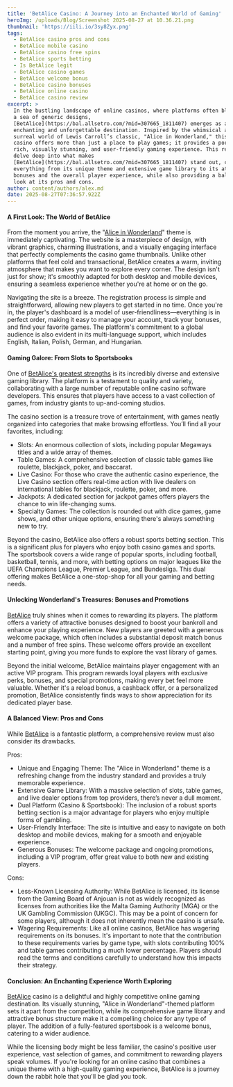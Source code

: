 ```yaml
---
title: 'BetAlice Casino: A Journey into an Enchanted World of Gaming'
heroImg: /uploads/Blog/Screenshot 2025-08-27 at 10.36.21.png
thumbnail: 'https://iili.io/3sy8Zyx.png'
tags:
  - BetAlice casino pros and cons
  - BetAlice mobile casino
  - BetAlice casino free spins
  - BetAlice sports betting
  - Is BetAlice legit
  - BetAlice casino games
  - BetAlice welcome bonus
  - BetAlice casino bonuses
  - BetAlice online casino
  - BetAlice casino review
excerpt: >
  In the bustling landscape of online casinos, where platforms often blend into
  a sea of generic designs,
  [BetAlice](https://bal.allsetro.com/?mid=307665_1811407) emerges as a truly
  enchanting and unforgettable destination. Inspired by the whimsical and
  surreal world of Lewis Carroll’s classic, "Alice in Wonderland," this online
  casino offers more than just a place to play games; it provides a portal to a
  rich, visually stunning, and user-friendly gaming experience. This review will
  delve deep into what makes
  [BetAlice](https://bal.allsetro.com/?mid=307665_1811407) stand out, covering
  everything from its unique theme and extensive game library to its attractive
  bonuses and the overall player experience, while also providing a balanced
  look at its pros and cons.
author: content/authors/alex.md
date: 2025-08-27T07:36:57.922Z
---
```


#### A First Look: The World of BetAlice

From the moment you arrive, the "[Alice in Wonderland](https://bal.allsetro.com/?mid=307665_1811407)" theme is immediately captivating. The website is a masterpiece of design, with vibrant graphics, charming illustrations, and a visually engaging interface that perfectly complements the casino game thumbnails. Unlike other platforms that feel cold and transactional, BetAlice creates a warm, inviting atmosphere that makes you want to explore every corner. The design isn't just for show; it's smoothly adapted for both desktop and mobile devices, ensuring a seamless experience whether you're at home or on the go.

Navigating the site is a breeze. The registration process is simple and straightforward, allowing new players to get started in no time. Once you're in, the player's dashboard is a model of user-friendliness—everything is in perfect order, making it easy to manage your account, track your bonuses, and find your favorite games. The platform's commitment to a global audience is also evident in its multi-language support, which includes English, Italian, Polish, German, and Hungarian.

#### Gaming Galore: From Slots to Sportsbooks

One of [BetAlice's greatest strengths](https://bal.allsetro.com/?mid=307665_1811407) is its incredibly diverse and extensive gaming library. The platform is a testament to quality and variety, collaborating with a large number of reputable online casino software developers. This ensures that players have access to a vast collection of games, from industry giants to up-and-coming studios.

The casino section is a treasure trove of entertainment, with games neatly organized into categories that make browsing effortless. You’ll find all your favorites, including:

* Slots: An enormous collection of slots, including popular Megaways titles and a wide array of themes.
* Table Games: A comprehensive selection of classic table games like roulette, blackjack, poker, and baccarat.
* Live Casino: For those who crave the authentic casino experience, the Live Casino section offers real-time action with live dealers on international tables for blackjack, roulette, poker, and more.
* Jackpots: A dedicated section for jackpot games offers players the chance to win life-changing sums.
* Specialty Games: The collection is rounded out with dice games, game shows, and other unique options, ensuring there's always something new to try.

Beyond the casino, BetAlice also offers a robust sports betting section. This is a significant plus for players who enjoy both casino games and sports. The sportsbook covers a wide range of popular sports, including football, basketball, tennis, and more, with betting options on major leagues like the UEFA Champions League, Premier League, and Bundesliga. This dual offering makes BetAlice a one-stop-shop for all your gaming and betting needs.

#### Unlocking Wonderland's Treasures: Bonuses and Promotions

[BetAlice](https://bal.allsetro.com/?mid=307665_1811407) truly shines when it comes to rewarding its players. The platform offers a variety of attractive bonuses designed to boost your bankroll and enhance your playing experience. New players are greeted with a generous welcome package, which often includes a substantial deposit match bonus and a number of free spins. These welcome offers provide an excellent starting point, giving you more funds to explore the vast library of games.

Beyond the initial welcome, BetAlice maintains player engagement with an active VIP program. This program rewards loyal players with exclusive perks, bonuses, and special promotions, making every bet feel more valuable. Whether it's a reload bonus, a cashback offer, or a personalized promotion, BetAlice consistently finds ways to show appreciation for its dedicated player base.

#### A Balanced View: Pros and Cons

While [BetAlice](https://bal.allsetro.com/?mid=307665_1811407) is a fantastic platform, a comprehensive review must also consider its drawbacks.

Pros:

* Unique and Engaging Theme: The "Alice in Wonderland" theme is a refreshing change from the industry standard and provides a truly memorable experience.
* Extensive Game Library: With a massive selection of slots, table games, and live dealer options from top providers, there’s never a dull moment.
* Dual Platform (Casino & Sportsbook): The inclusion of a robust sports betting section is a major advantage for players who enjoy multiple forms of gambling.
* User-Friendly Interface: The site is intuitive and easy to navigate on both desktop and mobile devices, making for a smooth and enjoyable experience.
* Generous Bonuses: The welcome package and ongoing promotions, including a VIP program, offer great value to both new and existing players.

Cons:

* Less-Known Licensing Authority: While BetAlice is licensed, its license from the Gaming Board of Anjouan is not as widely recognized as licenses from authorities like the Malta Gaming Authority (MGA) or the UK Gambling Commission (UKGC). This may be a point of concern for some players, although it does not inherently mean the casino is unsafe.
* Wagering Requirements: Like all online casinos, BetAlice has wagering requirements on its bonuses. It's important to note that the contribution to these requirements varies by game type, with slots contributing 100% and table games contributing a much lower percentage. Players should read the terms and conditions carefully to understand how this impacts their strategy.

#### Conclusion: An Enchanting Experience Worth Exploring

[BetAlice](https://bal.allsetro.com/?mid=307665_1811407) casino is a delightful and highly competitive online gaming destination. Its visually stunning, "Alice in Wonderland"-themed platform sets it apart from the competition, while its comprehensive game library and attractive bonus structure make it a compelling choice for any type of player. The addition of a fully-featured sportsbook is a welcome bonus, catering to a wider audience.

While the licensing body might be less familiar, the casino's positive user experience, vast selection of games, and commitment to rewarding players speak volumes. If you're looking for an online casino that combines a unique theme with a high-quality gaming experience, BetAlice is a journey down the rabbit hole that you'll be glad you took.

